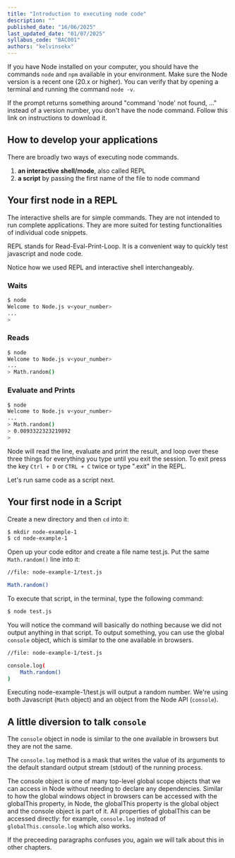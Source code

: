 ```yaml
---
title: "Introduction to executing node code"
description: ""
published_date: "16/06/2025"
last_updated_date: "01/07/2025"
syllabus_code: "BAC001"
authors: "kelvinsekx"
---
```


If you have Node installed on your computer, you should have the commands `node` and `npm` available in your environment. Make sure the Node version is a recent one (20.x or higher). You can verify that by opening a terminal and running the command `node -v`.

If the prompt returns something around "command 'node' not found, ..." instead of a version number, you don't have the node command. Follow this link on instructions to download it.

## How to develop your applications

There are broadly two ways of executing node commands.

1. **an interactive shell/mode**, also called REPL
2. **a script** by passing the first name of the file to node command

## Your first node in a REPL

The interactive shells are for simple commands. They are not intended to run complete applications. They are more suited for testing functionalities of individual code snippets.

REPL stands for Read-Eval-Print-Loop. It is a convenient way to quickly test javascript and node code.

Notice how we used REPL and interactive shell interchangeably.

### Waits

```bash
$ node
Welcome to Node.js v<your_number>
...
>
```

### Reads

```bash
$ node
Welcome to Node.js v<your_number>
...
> Math.random()
```

### Evaluate and Prints

```bash
$ node
Welcome to Node.js v<your_number>
...
> Math.random()
> 0.0893322323219892
>
```

Node will read the line, evaluate and print the result, and loop over these three things for everything you type until you exit the session. To exit press the key `Ctrl + D` or `CTRL + C` twice or type ".exit" in the REPL.

Let's run same code as a script next.

## Your first node in a Script

Create a new directory and then `cd` into it:

```bash
$ mkdir node-example-1
$ cd node-example-1
```

Open up your code editor and create a file name test.js. Put the same `Math.random()` line into it:

```bash
//file: node-example-1/test.js

Math.random()
```

To execute that script, in the terminal, type the following command:

```bash
$ node test.js
```

You will notice the command will basically do nothing because we did not output anything in that script. To output something, you can use the global `console` object, which is similar to the one available in browsers.

```bash
//file: node-example-1/test.js

console.log(
    Math.random()
)
```

Executing node-example-1/test.js will output a random number. We're using both Javascript (`Math` object) and an object from the Node API (`console`).

## A little diversion to talk `console`

The `console` object in node is similar to the one available in browsers but they are not the same.

The `console.log` method is a mask that writes the value of its arguments to the default standard output stream (stdout) of the running process.

The console object is one of many top-level global scope objects that we can access in Node without needing to declare any dependencies. Similar to how the global windows object in browsers can be accessed with the globalThis property, in Node, the globalThis property is the global object and the console object is part of it. All properties of globalThis can be accessed directly: for example, `console.log` instead of `globalThis.console.log` which also works.

If the preceeding paragraphs confuses you, again we will talk about this in other chapters.
